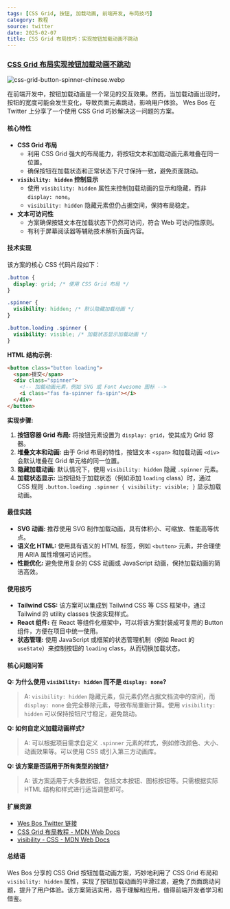 ```yaml
---
tags: [CSS Grid, 按钮, 加载动画, 前端开发, 布局技巧]
category: 教程
source: twitter
date: 2025-02-07
title: CSS Grid 布局技巧：实现按钮加载动画不跳动
---
```


### [CSS Grid 布局实现按钮加载动画不跳动](https://twitter-thread.com/t/1866895899554926912)

![css-grid-button-spinner-chinese.webp](https://img.mengpeng.tech/i/2025/02/07/67a601e6b5f48.webp)

在前端开发中，按钮加载动画是一个常见的交互效果。然而，当加载动画出现时，按钮的宽度可能会发生变化，导致页面元素跳动，影响用户体验。 Wes Bos 在 Twitter 上分享了一个使用 CSS Grid 巧妙解决这一问题的方案。

#### 核心特性

- **CSS Grid 布局**
  - 利用 CSS Grid 强大的布局能力，将按钮文本和加载动画元素堆叠在同一位置。
  - 确保按钮在加载状态和正常状态下尺寸保持一致，避免页面跳动。
- **`visibility: hidden` 控制显示**
  - 使用 `visibility: hidden` 属性来控制加载动画的显示和隐藏，而非 `display: none`。
  - `visibility: hidden` 隐藏元素但仍占据空间，保持布局稳定。
- **文本可访问性**
  - 方案确保按钮文本在加载状态下仍然可访问，符合 Web 可访问性原则。
  - 有利于屏幕阅读器等辅助技术解析页面内容。

#### 技术实现

该方案的核心 CSS 代码片段如下：

```css
.button {
  display: grid; /* 使用 CSS Grid 布局 */
}

.spinner {
  visibility: hidden; /* 默认隐藏加载动画 */
}

.button.loading .spinner {
  visibility: visible; /* 加载状态显示加载动画 */
}
```

**HTML 结构示例:**

```html
<button class="button loading">
  <span>提交</span>
  <div class="spinner">
    <!-- 加载动画元素，例如 SVG 或 Font Awesome 图标 -->
    <i class="fas fa-spinner fa-spin"></i>
  </div>
</button>
```

**实现步骤:**

1. **按钮容器 Grid 布局:** 将按钮元素设置为 `display: grid`，使其成为 Grid 容器。
2. **堆叠文本和动画:**  由于 Grid 布局的特性，按钮文本 `<span>` 和加载动画 `<div>` 会默认堆叠在 Grid 单元格的同一位置。
3. **隐藏加载动画:**  默认情况下，使用 `visibility: hidden` 隐藏 `.spinner` 元素。
4. **加载状态显示:**  当按钮处于加载状态（例如添加 `loading` class）时，通过 CSS 规则 `.button.loading .spinner { visibility: visible; }` 显示加载动画。

#### 最佳实践

- **SVG 动画:**  推荐使用 SVG 制作加载动画，具有体积小、可缩放、性能高等优点。
- **语义化 HTML:**  使用具有语义的 HTML 标签，例如 `<button>` 元素，并合理使用 ARIA 属性增强可访问性。
- **性能优化:**  避免使用复杂的 CSS 动画或 JavaScript 动画，保持加载动画的简洁高效。

#### 使用技巧

- **Tailwind CSS:**  该方案可以集成到 Tailwind CSS 等 CSS 框架中，通过 Tailwind 的 utility classes 快速实现样式。
- **React 组件:**  在 React 等组件化框架中，可以将该方案封装成可复用的 Button 组件，方便在项目中统一使用。
- **状态管理:**  使用 JavaScript 或框架的状态管理机制（例如 React 的 `useState`）来控制按钮的 `loading` class，从而切换加载状态。

#### 核心问题问答

**Q: 为什么使用 `visibility: hidden` 而不是 `display: none`?**
> A:  `visibility: hidden` 隐藏元素，但元素仍然占据文档流中的空间，而 `display: none` 会完全移除元素，导致布局重新计算。使用 `visibility: hidden` 可以保持按钮尺寸稳定，避免跳动。

**Q:  如何自定义加载动画样式?**
> A:  可以根据项目需求自定义 `.spinner` 元素的样式，例如修改颜色、大小、动画效果等。可以使用 CSS 或引入第三方动画库。

**Q:  该方案是否适用于所有类型的按钮?**
> A:  该方案适用于大多数按钮，包括文本按钮、图标按钮等。只需根据实际 HTML 结构和样式进行适当调整即可。

#### 扩展资源

- [Wes Bos Twitter 链接](https://twitter-thread.com/t/1866895899554926912)
- [CSS Grid 布局教程 - MDN Web Docs](https://developer.mozilla.org/zh-CN/docs/Web/CSS/CSS_Grid_Layout)
- [visibility - CSS - MDN Web Docs](https://developer.mozilla.org/zh-CN/docs/Web/CSS/visibility)

#### 总结语

Wes Bos 分享的 CSS Grid 按钮加载动画方案，巧妙地利用了 CSS Grid 布局和 `visibility: hidden` 属性，实现了按钮加载动画的平滑过渡，避免了页面跳动问题，提升了用户体验。该方案简洁实用，易于理解和应用，值得前端开发者学习和借鉴。 